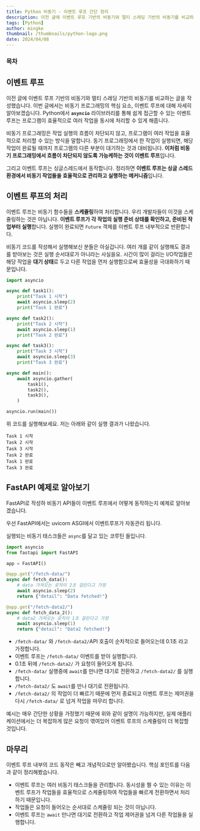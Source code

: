 ```yaml
---
title: Python 비동기 - 이벤트 루프 간단 정리
description: 이전 글에 이벤트 루프 기반의 비동기와 멀티 스레딩 기반의 비동기를 비교하는 글을 작성했습니다. 이번 글에서는 비동기 프로그래밍의 핵심 요소, 이벤트 루프에 대해 자세히 알아보겠습니다.
tags: [Python]
author: mingke
thumbnail: /thumbnails/python-logo.png
date: 2024/04/08
---
```


### 목차

## 이벤트 루프

이전 글에 이벤트 루프 기반의 비동기와 멀티 스레딩 기반의 비동기를 비교하는 글을 작성했습니다. 이번 글에서는 비동기 프로그래밍의 핵심 요소, 이벤트 루프에 대해 자세히 알아보겠습니다. Python에서 **`asyncio`** 라이브러리를 통해 쉽게 접근할 수 있는 이벤트 루프는 프로그램이 효율적으로 여러 작업을 동시에 처리할 수 있게 해줍니다.

비동기 프로그래밍은 작업 실행의 흐름이 차단되지 않고, 프로그램이 여러 작업을 효율적으로 처리할 수 있는 방식을 말합니다. 동기 프로그래밍에서 한 작업이 실행되면, 해당 작업이 완료될 때까지 프로그램의 다른 부분이 대기하는 것과 대비됩니다. **이처럼 비동기 프로그래밍에서 흐름이 차단되지 않도록 가능케하는 것이 이벤트 루프**입니다.

그리고 이벤트 루프는 싱글스레드에서 동작합니다. 정리하면 **이벤트 루프는 싱글 스레드 환경에서 비동기 작업들을 효율적으로 관리하고 실행하는 메커니즘**입니다.

## 이벤트 루프의 처리

이벤트 루프는 비동기 함수들을 **스케쥴링**하여 처리합니다. 우리 개발자들이 이것을 스케쥴링하는 것은 아닙니다. **이벤트 루프가 각 작업의 실행 준비 상태를 확인하고, 준비된 작업부터 실행**합니다. 실행이 완료되면 `Future` 객체를 이벤트 루프 내부적으로 반환합니다.

비동기 코드를 작성해서 실행해보신 분들은 아실겁니다. 여러 개를 같이 실행해도 결과를 받아보는 것은 실행 순서대로가 아니라는 사실을요. 시간이 많이 걸리는 I/O작업들은 해당 작업을 **대기 상태**로 두고 다른 작업을 먼저 실행함으로써 효율성을 극대화하기 때문입니다.

```python
import asyncio

async def task1():
    print("Task 1 시작")
    await asyncio.sleep(2)
    print("Task 1 완료")

async def task2():
    print("Task 2 시작")
    await asyncio.sleep(1)
    print("Task 2 완료")

async def task3():
    print("Task 3 시작")
    await asyncio.sleep(3)
    print("Task 3 완료")

async def main():
    await asyncio.gather(
        task1(),
        task2(),
        task3(),
    )

asyncio.run(main())

```

위 코드를 실행해보세요. 저는 아래와 같이 실행 결과가 나왔습니다.

```
Task 1 시작
Task 2 시작
Task 3 시작
Task 2 완료
Task 1 완료
Task 3 완료
```

## FastAPI 예제로 알아보기

FastAPI로 작성하 비동기 API들이 이벤트 루프에서 어떻게 동작하는지 예제로 알아보겠습니다.

우선 FastAPI에서는 uvicorn ASGI에서 이벤트루프가 자동관리 됩니다.

실행되는 비동기 태스크들은 `async`를 달고 있는 코루틴 들입니다.

```python
import asyncio
from fastapi import FastAPI

app = FastAPI()

@app.get("/fetch-data/")
async def fetch_data():
    # data 가져오는 로직이 2초 걸린다고 가정
    await asyncio.sleep(2)
    return {"detail": "Data fetched!"}

@app.get("/fetch-data2/")
async def fetch_data_2():
    # data2 가져오는 로직이 1초 걸린다고 가정
    await asyncio.sleep(1)
    return {"detail": "Data2 fetched!"}

```

- `/fetch-data/` 와 `/fetch-data2/`API 호출이 순차적으로 들어오는데 0.1초 라고 가정합니다.
- 이벤트 루프는 `/fetch-data/` 이벤트를 받아 실행합니다.
- 0.1초 뒤에 `/fetch-data2/` 가 요청이 들어오게 됩니다.
- `/fetch-data/` 실행중에 `await`를 만나면 대기로 전환하고 `/fetch-data2/` 를 실행합니다.
- `/fetch-data2/` 도 `await`를 만나 대기로 전환됩니다.
- `/fetch-data2/` 의 작업이 더 빠르기 때문에 먼저 종료되고 이벤트 루프는 제어권을 다시 `/fetch-data/` 로 넘겨 작업을 마무리 합니다.

예시는 매우 간단한 상황을 가정했기 때문에 위와 같이 설명이 가능하지만, 실제 애플리케이션에서는 더 복잡하게 많은 요청이 엮여있어 이벤트 루프의 스케쥴링이 더 복잡할 것입니다.

## 마무리

이벤트 루프 내부의 코드 동작은 빼고 개념적으로만 알아봤습니다. 핵심 포인트를 다음과 같이 정리해봤습니다.

- 이벤트 루프는 여러 비동기 태스크들을 관리합니다. 동시성을 띌 수 있는 이유는 이벤트 루프가 작업들을 효율적으로 스케쥴링하여 작업들을 빠르게 전환하면서 처리하기 때문입니다.
- 작업들은 요청이 들어오는 순서대로 스케쥴링 되는 것이 아닙니다.
- 이벤트 루프는 `await` 만나면 대기로 전환하고 작업 제어권을 넘겨 다른 작업들을 실행합니다.

<Link url="https://chaechae.life/blog/python-async-comparison" />
